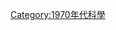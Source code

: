 {{依分類劃分的年份
|m=1
|c=9
|d=7
|y=6
|cat=科學
|sortkey=科學
|in=
| parent = 20世纪各年科学
}}

{{Commonscat|1976 in science}}
[[Category:1970年代科學|Category:1970年代科學]]